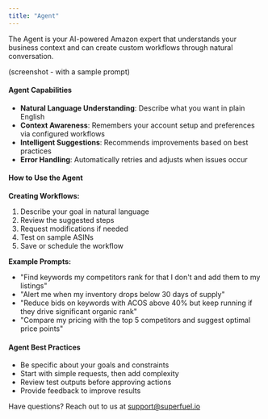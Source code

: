 ```yaml
---
title: "Agent"
---
```


The Agent is your AI-powered Amazon expert that understands your business context and can create custom workflows through natural conversation.

(screenshot - with a sample prompt)

#### **Agent Capabilities**

- **Natural Language Understanding**: Describe what you want in plain English
- **Context Awareness**: Remembers your account setup and preferences via configured workflows
- **Intelligent Suggestions**: Recommends improvements based on best practices
- **Error Handling**: Automatically retries and adjusts when issues occur

#### **How to Use the Agent**

**Creating Workflows:**

1. Describe your goal in natural language
2. Review the suggested steps
3. Request modifications if needed
4. Test on sample ASINs
5. Save or schedule the workflow

**Example Prompts:**

- "Find keywords my competitors rank for that I don't and add them to my listings"
- "Alert me when my inventory drops below 30 days of supply"
- "Reduce bids on keywords with ACOS above 40% but keep running if they drive significant organic rank"
- "Compare my pricing with the top 5 competitors and suggest optimal price points"

#### **Agent Best Practices**

- Be specific about your goals and constraints
- Start with simple requests, then add complexity
- Review test outputs before approving actions
- Provide feedback to improve results

Have questions? Reach out to us at [support@superfuel.io](mailto:support@superfuel.io)